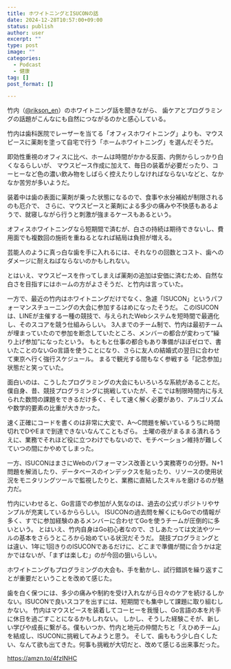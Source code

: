 ```yaml
---
title: ホワイトニングとISUCONの話
date: 2024-12-28T10:57:00+09:00
status: publish
author: user
excerpt: ""
type: post
image: ""
categories:
  - Podcast
  - 健康
tag: []
post_format: []

---
```


竹内（[@rikson_en](https://x.com/rikson_en)）のホワイトニング話を聞きながら、
歯ケアとプログラミングの話題がこんなにも自然につながるのかと感心している。  

竹内は歯科医院でレーザーを当てる「オフィスホワイトニング」よりも、マウスピースに薬剤を塗って自宅で行う「ホームホワイトニング」を選んだそうだ。  

即効性重視のオフィスに比べ、ホームは時間がかかる反面、内側からしっかり白くなるらしいが、
マウスピース作成に加えて、毎日の装着が必要だったり、コーヒーなど色の濃い飲み物をしばらく控えたりしなければならないなどと、なかなか苦労が多いようだ。  

装着中は歯の表面に薬剤が乗った状態になるので、食事や水分補給が制限されるのも厄介で、
さらに、マウスピースと薬剤による多少の痛みや不快感もあるようで、就寝しながら行うと刺激が強まるケースもあるという。  

オフィスホワイトニングなら短期間で済むが、白さの持続は期待できないし、費用面でも複数回の施術を重ねるとなれば結局は負担が増える。  

芸能人のように真っ白な歯を手に入れるには、それなりの回数とコスト、歯へのダメージに耐えねばならないのかもしれない。  

とはいえ、マウスピースを作ってしまえば薬剤の追加は安価に済むため、自然な白さを目指すにはホームの方がよさそうだ、と竹内は言っていた。  

一方で、最近の竹内はホワイトニングだけでなく、急遽「ISUCON」というパフォーマンスチューニングの大会に参加するはめになったそうだ。
このISUCONは、LINEが主催する一種の競技で、与えられたWebシステムを短時間で最適化し、そのスコアを競う仕組みらしい。
3人までのチーム制で、竹内は最初チームが埋まっていたので参加を断念していたところ、メンバーの都合が変わって“繰り上げ参加”になったという。
もともと仕事の都合もあり準備がほぼゼロで、書いたことのないGo言語を使うことになり、さらに友人の結婚式の翌日に合わせて東京へ行く強行スケジュール。
まるで観光する間もなく参戦する「記念参加」状態だと笑っていた。  

面白いのは、こうしたプログラミングの大会にもいろいろな系統があることだ。
僕自身、昔、競技プログラミングに挑戦していたが、そこでは制限時間内に与えられた数問の課題をできるだけ多く、そして速く解く必要があり、アルゴリズムや数学的要素の比重が大きかった。  

速く正確にコードを書くのは非常に大変で、A〜C問題を解いているうちに時間切れでDやEまで到達できないなんてこともざら。
土曜の夜がまるまる潰れるうえに、業務でそれほど役に立つわけでもないので、モチベーション維持が難しくていつの間にかやめてしまった。

一方、ISUCONはまさにWebのパフォーマンス改善という実務寄りの分野。N+1問題を解消したり、データベースのインデックスを貼ったり、リソースの使用状況をモニタリングツールで監視したりと、業務に直結したスキルを磨けるのが魅力だ。

竹内にいわせると、Go言語での参加が人気なのは、過去の公式リポジトリやサンプルが充実しているかららしい。
ISUCONの過去問を解くにもGoでの情報が多く、すでに参加経験のあるメンバーに合わせてGoを使うチームが圧倒的に多いという。
とはいえ、竹内自身はGo初心者なので、さしあたっては文法やツールの基本をさらうところから始めている状況だそうだ。
競技プログラミングとは違い、1年に1回きりのISUCONであるだけに、どこまで準備が間に合うかは定かではないが、「まずは楽しむ」のが今回の狙いらしい。  

ホワイトニングもプログラミングの大会も、手を動かし、試行錯誤を繰り返すことが重要だということを改めて感じた。  

歯を白く保つには、多少の痛みや制約を受け入れながら日々のケアを続けるしかない。ISUCONで良いスコアを出すには、短期間でも集中して課題に取り組むしかない。
竹内はマウスピースを装着してコーヒーを我慢し、Go言語の本を片手に休日を過ごすことになるかもしれない。
しかし、そうした経験こそが、新しい学びや成長に繋がる。僕もいつか、竹内と地元の仲間たちと「えひめチーム」を結成し、ISUCONに挑戦してみようと思う。
そして、歯ももう少し白くしたい、なんて欲も出てきた。何事も挑戦が大切だと、改めて感じる出来事だった。

https://amzn.to/4fzINHC
